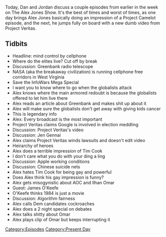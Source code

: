 {{DEFAULTSORT:
    #_EPISODE_0313:June 23-24, 2019
}}{{Episode
    | title             = June 23-24, 2019
    | caption           = [https://knowledgefight.libsyn.com/knowledge-fight-june-23-24-2019 Listen to this episode on Libsyn]
    | episodeNumber     = 313
    | length            = 01:29:00
    | airDate           = June 26, 2019
    | coverageStartDate = June 23, 2019
    | coverageEndDate   = June 24, 2019
    | episodeType       = [[:Category:Present Day|Present Day]]
    | appearance        = [[James O'Keefe]], [[Jen Gennai]], [[Tim Cook]], [[Alexandria Ocasio Cortez]], [[Ilhan Omar]]
    | oocDrop           = They're gonna fry you like a poached egg
    | previousEpisode   = [[312: February 10-13, 2013]]
    | nextEpisode       = [[314: February 14-15, 2013]]
}}

{{Stub}}

Today, Dan and Jordan discuss a couple episodes from earlier in the week on The Alex Jones Show. It's the best of times and worst of times, as one day brings Alex Jones basically doing an impression of a Project Camelot episode, and the next, he jumps fully on board with a new dumb video from Project Veritas.

==Tidbits==

*Headline: mind control by cellphone
*Where do the elites live? Cut off by break
*Discussion: Greenbank radio telescope
*NASA (aka the breakaway civilization) is running cellphone free corridors in West Virginia
*Save the InfoWars Mega Special
*I want you to know where to go when the globalists attack
*Alex knows where the main armored redoubt is because the globalists offered to let him live there
*Alex reads an article about Greenbank and makes shit up about it
*Alex will make sure the globalists don't get away with giving kids cancer
*This is legendary info
*Alex: Every broadcast is the most important
*Project Veritas claims Google is involved in election meddling
*Discussion: Project Veritas's video
*Discussion: Jen Gennai
*Alex claims Project Veritas winds lawsuits and doesn't edit video
*Heirarchy of heroes
*Alex does a terrible impression of Tim Cook
*I don't care what you do with your ding a ling
*Discussion: Apple working conditions
*Discussion: Chinese suicide nets
*Alex hates Tim Cook for being gay and powerful
*Does Alex think his gay impression is funny?
*Alex gets misogynistic about AOC and Ilhan Omar
*Guest: James O'Keefe
*O'Keefe thinks 1984 is just a movie
*Discussion: Algorithm fairness
*Alex calls Dem candidates cockroaches
*Alex does a 2 night special on debates
*Alex talks shitty about Omar
*Alex plays clip of Omar but keeps interrupting it

[[Category:Episodes]]
[[Category:Present Day]]
